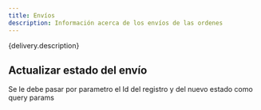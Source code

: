 ```yaml
---
title: Envíos
description: Información acerca de los envíos de las ordenes
---
```



{delivery.description}

<Table infoTable={delivery} />

## Actualizar estado del envío

Se le debe pasar por parametro el Id del registro y del nuevo estado como query params
<Endpoint HTTPVerb="PUT" badgeVariant="caution" urlText="/api/Delivery/{id}" />
